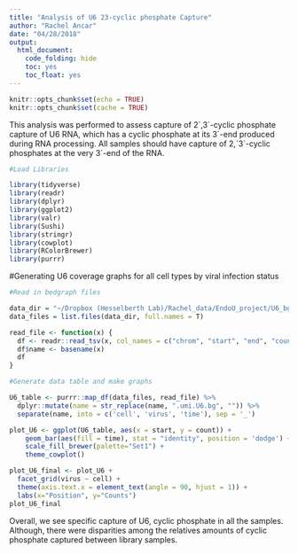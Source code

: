 ```yaml
---
title: "Analysis of U6 23-cyclic phosphate Capture"
author: "Rachel Ancar"
date: "04/28/2018"
output: 
  html_document:
    code_folding: hide
    toc: yes
    toc_float: yes
---
```

```r
knitr::opts_chunk$set(echo = TRUE)
knitr::opts_chunk$set(cache = TRUE)
```

This analysis was performed to assess capture of 2´,3´-cyclic phosphate capture of U6 RNA, which has a cyclic phosphate at its 3´-end produced during RNA processing. All samples should have capture of 2,´3´-cyclic phosphates at the very 3´-end of the RNA. 

```r

#Load Libraries

library(tidyverse)
library(readr)
library(dplyr)
library(ggplot2)
library(valr)
library(Sushi)
library(stringr)
library(cowplot)
library(RColorBrewer)
library(purrr)

```

#Generating U6 coverage graphs for all cell types by viral infection status

```r

#Read in bedgraph files

data_dir = "~/Dropbox (Hesselberth Lab)/Rachel_data/EndoU_project/U6_bg/"
data_files = list.files(data_dir, full.names = T)

read_file <- function(x) {
  df <- readr::read_tsv(x, col_names = c("chrom", "start", "end", "count"))
  df$name <- basename(x)
  df
}

#Generate data table and make graphs

U6_table <- purrr::map_df(data_files, read_file) %>%
  dplyr::mutate(name = str_replace(name, ".umi.U6.bg", "")) %>%
  separate(name, into = c('cell', 'virus', 'time'), sep = '_')

plot_U6 <- ggplot(U6_table, aes(x = start, y = count)) +
    geom_bar(aes(fill = time), stat = "identity", position = 'dodge') +
    scale_fill_brewer(palette="Set1") + 
    theme_cowplot() 

plot_U6_final <- plot_U6 + 
  facet_grid(virus ~ cell) + 
  theme(axis.text.x = element_text(angle = 90, hjust = 1)) +  
  labs(x="Position", y="Counts") 
plot_U6_final

```

Overall, we see specific capture of U6, cyclic phosphate in all the samples. Although, there were disparities among the relatives amounts of cyclic phosphate captured between library samples. 

